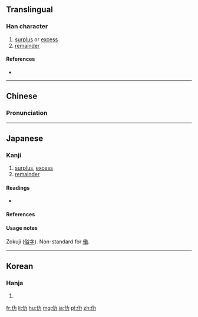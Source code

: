 {{also|働}}
==Translingual==

===Han character===
{{Han char|rn=9|rad=人|as=02|sn=4|four=2422<sub>7</sub>|canj=人大尸 (OKS)|ids=⿰[[亻]][[力]]}}

# [[surplus]] or [[excess]]
# [[remainder]]

====References====
* {{Han ref|kx=0091.100|dkj=00350|dj=0193.020|hdz=10110.020|uh=4EC2|ud=20162|bh=C952|bd=51538}}

----

==Chinese==
{{zh-forms}}

===Pronunciation===
{{zh-pron
|m=lè
|c=lak6
|mc=y
|oc=y
|ma=
|cat=n
}}

----

==Japanese==
{{ja-see-also|働}}

===Kanji===
{{ja-kanji|grade=uc|rs=人02}}

# [[surplus]], [[excess]]
# [[remainder]]

====Readings====
* {{ja-readings|on=[[ろく]] (roku)|kanon=[[りょく]] (ryoku)|kun=[[はたらく]] (hataraku), [[つとめる]] (tsutomeru)}}

====References====
{{ja-kref
|jis= 503E
|ku= 4830
|shift= 98BC
|euc= D0BE
|freq= ''[[俗字]] (zokuji)''
|nelson= 342
|newnelson= 101
|halpern= 22
|kld= ''not listed''
|heisig= ''not listed''
|tuttle= 2a11.1
}}

====Usage notes====
Zokuji ([[俗字]]). Non-standard for [[働]].

----

==Korean==

===Hanja===
{{ko-hanja|hangeul=[[륵]]|rv=reuk|mr=rŭk}}

# {{defn|lang=ko|sort=人02}}

[[fr:仂]]
[[li:仂]]
[[hu:仂]]
[[mg:仂]]
[[ja:仂]]
[[pl:仂]]
[[zh:仂]]